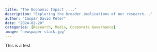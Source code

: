 ```yaml
---
title: "The Economic Impact ...."
description: "Exploring the broader implications of our research..."
author: "Caspar David Peter"
date: "2024-02-20"
categories: [Research, Media, Corporate Governance]
image: "newspaper-stack.jpg"
---
```


This is a test.
